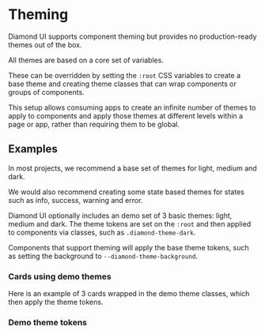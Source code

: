 
<Meta title="Docs/Theming" />

# Theming

Diamond UI supports component theming but provides no production-ready themes out of the box.

All themes are based on a core set of variables.

<docs-token-table code={theme}></docs-token-table>

These can be overridden by setting the `:root` CSS variables to create a base theme and creating theme classes that can wrap components or groups of components.

This setup allows consuming apps to create an infinite number of themes to apply to components and apply those themes at different levels within a page or app, rather than requiring them to be global.

## Examples

In most projects, we recommend a base set of themes for light, medium and dark.

We would also recommend creating some state based themes for states such as info, success, warning and error.

Diamond UI optionally includes an demo set of 3 basic themes: light, medium and dark. The theme tokens are set on the `:root` and then applied to components via classes, such as `.diamond-theme-dark`.

Components that support theming will apply the base theme tokens, such as setting the background to `--diamond-theme-background`.

### Cards using demo themes

Here is an example of 3 cards wrapped in the demo theme classes, which then apply the theme tokens.

<Canvas of={ThemingStories.Theming} />

### Demo theme tokens

<docs-token-table code={themes}></docs-token-table>


